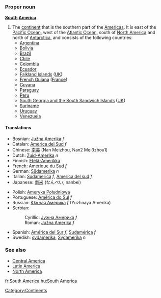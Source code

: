 {{wikipedia}}
===Proper noun===
'''[[South]] [[America]]'''

#The [[continent]] that is the southern part of the [[Americas]].  It is east of the [[Pacific Ocean]], west of the [[Atlantic Ocean]], south of [[North America]] and north of [[Antarctica]], and consists of the following countries:
#*[[Argentina]]
#*[[Bolivia]]
#*[[Brazil]]
#*[[Chile]]
#*[[Colombia]]
#*[[Ecuador]]
#*[[Falkland Islands]] ([[UK]])
#*[[French Guiana]] ([[France]])
#*[[Guyana]]
#*[[Paraguay]]
#*[[Peru]]
#*[[South Georgia and the South Sandwich Islands]] ([[UK]])
#*[[Suriname]]
#*[[Uruguay]]
#*[[Venezuela]]

====Translations====
{{top}}
*Bosnian: [[Južna Amerika]] ''f''
*Catalan: [[Amèrica del Sud]] ''f''
*Chinese: [[南美]] (Nan Meizhou, Nan2 Mei3zhou1)
*Dutch: [[Zuid-Amerika]] ''n''
*Finnish: [[Etelä-Amerikka]]
*French: [[Amérique du Sud]] ''f''
*German: [[Südamerika]] ''n''
*Italian: [[Sudamerica]] ''f'', [[America del sud]] ''f''
*Japanese: [[南米]] (なんべい, nanbei)
{{mid}}
*Polish: [[Ameryka Południowa]]
*Portuguese: [[América do Sul]] ''f''
*Russian: [[Южная Америка]] ''f'' (Yuzhnaya Amerika)
*Serbian:
*:Cyrillic: [[Јужна Америка]] ''f''
*:Roman: [[Južna Amerika]] ''f''
*Spanish: [[América del Sur]] ''f'', [[Sudamérica]] ''f''
*Swedish: [[sydamerika]], [[Sydamerika]] ''n''
{{bottom}}

===See also===
*[[Central America]]
*[[Latin America]]
*[[North America]]

[[Category:Continents]]

[[fr:South America]]
[[hu:South America]]